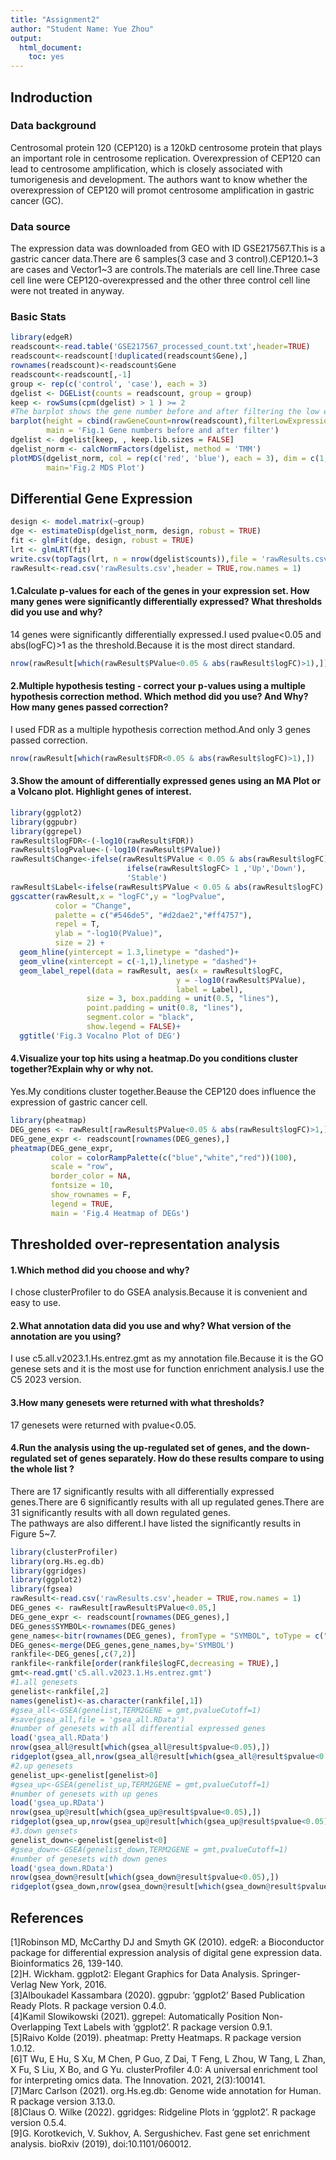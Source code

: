 ---
title: "Assignment2"
author: "Student Name: Yue Zhou"
output: 
  html_document: 
    toc: yes
---

## Indroduction
### Data background
Centrosomal protein 120 (CEP120) is a 120kD centrosome protein that plays an important role in centrosome replication. Overexpression of CEP120 can lead to centrosome amplification, which is closely associated with tumorigenesis and development. The authors want to know whether the overexpression of CEP120 will promot centrosome amplification in gastric cancer (GC).  

### Data source
The expression data was downloaded from GEO with ID GSE217567.This is a gastric cancer data.There are 6 samples(3 case and 3 control).CEP120.1~3 are cases and Vector1~3 are controls.The materials are cell line.Three case cell line were CEP120-overexpressed and the other three control cell line were not treated in anyway. 

### Basic Stats

```{r message=FALSE,warning=FALSE}
library(edgeR)
readscount<-read.table('GSE217567_processed_count.txt',header=TRUE)
readscount<-readscount[!duplicated(readscount$Gene),]
rownames(readscount)<-readscount$Gene
readscount<-readscount[,-1]
group <- rep(c('control', 'case'), each = 3)
dgelist <- DGEList(counts = readscount, group = group)
keep <- rowSums(cpm(dgelist) > 1 ) >= 2
#The barplot shows the gene number before and after filtering the low expression genes.
barplot(height = cbind(rawGeneCount=nrow(readscount),filterLowExpression=length(keep[keep==TRUE])),
        main = 'Fig.1 Gene numbers before and after filter')
dgelist <- dgelist[keep, , keep.lib.sizes = FALSE]
dgelist_norm <- calcNormFactors(dgelist, method = 'TMM')
plotMDS(dgelist_norm, col = rep(c('red', 'blue'), each = 3), dim = c(1, 2),
        main='Fig.2 MDS Plot')
```

## Differential Gene Expression
```{r message=FALSE,warning=FALSE}
design <- model.matrix(~group)    
dge <- estimateDisp(dgelist_norm, design, robust = TRUE)
fit <- glmFit(dge, design, robust = TRUE)    
lrt <- glmLRT(fit) 
write.csv(topTags(lrt, n = nrow(dgelist$counts)),file = 'rawResults.csv')
rawResult<-read.csv('rawResults.csv',header = TRUE,row.names = 1)
```
#### 1.Calculate p-values for each of the genes in your expression set. How many genes were significantly differentially expressed? What thresholds did you use and why?
14 genes were significantly differentially expressed.I used pvalue<0.05 and abs(logFC)>1 as the threshold.Because it is the most direct standard.
```{r message=FALSE,warning=FALSE}
nrow(rawResult[which(rawResult$PValue<0.05 & abs(rawResult$logFC)>1),])
```
#### 2.Multiple hypothesis testing - correct your p-values using a multiple hypothesis correction method. Which method did you use? And Why? How many genes passed correction?
I used FDR as a multiple hypothesis correction method.And only 3 genes passed correction.
```{r message=FALSE,warning=FALSE}
nrow(rawResult[which(rawResult$FDR<0.05 & abs(rawResult$logFC)>1),])
```
#### 3.Show the amount of differentially expressed genes using an MA Plot or a Volcano plot. Highlight genes of interest.
```{r message=FALSE,warning=FALSE}
library(ggplot2)
library(ggpubr)
library(ggrepel)
rawResult$logFDR<-(-log10(rawResult$FDR))
rawResult$logPvalue<-(-log10(rawResult$PValue))
rawResult$Change<-ifelse(rawResult$PValue < 0.05 & abs(rawResult$logFC) > 1, 
                          ifelse(rawResult$logFC> 1 ,'Up','Down'),
                          'Stable')
rawResult$Label<-ifelse(rawResult$PValue < 0.05 & abs(rawResult$logFC) > 1,as.character(rownames(rawResult)), "")
ggscatter(rawResult,x = "logFC",y = "logPvalue",
          color = "Change",
          palette = c("#546de5", "#d2dae2","#ff4757"),
          repel = T,
          ylab = "-log10(PValue)",
          size = 2) + 
  geom_hline(yintercept = 1.3,linetype = "dashed")+
  geom_vline(xintercept = c(-1,1),linetype = "dashed")+
  geom_label_repel(data = rawResult, aes(x = rawResult$logFC, 
                                     y = -log10(rawResult$PValue), 
                                     label = Label),
                 size = 3, box.padding = unit(0.5, "lines"),
                 point.padding = unit(0.8, "lines"), 
                 segment.color = "black", 
                 show.legend = FALSE)+
  ggtitle('Fig.3 Vocalno Plot of DEG')
```

#### 4.Visualize your top hits using a heatmap.Do you conditions cluster together?Explain why or why not.
Yes.My conditions cluster together.Beause the CEP120 does influence the expression of gastric cancer cell.
```{r message=FALSE,warning=FALSE}
library(pheatmap)
DEG_genes <- rawResult[rawResult$PValue<0.05 & abs(rawResult$logFC)>1,]
DEG_gene_expr <- readscount[rownames(DEG_genes),]
pheatmap(DEG_gene_expr,
         color = colorRampPalette(c("blue","white","red"))(100),
         scale = "row", 
         border_color = NA, 
         fontsize = 10, 
         show_rownames = F,
         legend = TRUE,
         main = 'Fig.4 Heatmap of DEGs')

```

## Thresholded over-representation analysis
#### 1.Which method did you choose and why?
I chose clusterProfiler to do GSEA analysis.Because it is convenient and easy to use.

#### 2.What annotation data did you use and why? What version of the annotation are you using?
I use c5.all.v2023.1.Hs.entrez.gmt as my annotation file.Because it is the GO genese sets and it is the most use for function enrichment analysis.I use the C5 2023 version.

#### 3.How many genesets were returned with what thresholds?
17 genesets were returned with pvalue<0.05.

#### 4.Run the analysis using the up-regulated set of genes, and the down-regulated set of genes separately. How do these results compare to using the whole list ?
There are 17 significantly results with all differentially expressed genes.There are 6 significantly results with all up regulated genes.There are 31 significantly results with all down regulated genes.  
The pathways are also different.I have listed the significantly results in Figure 5~7.
```{r fig.height=15, fig.width=10, message=FALSE, warning=FALSE}
library(clusterProfiler)
library(org.Hs.eg.db)
library(ggridges)
library(ggplot2)
library(fgsea)
rawResult<-read.csv('rawResults.csv',header = TRUE,row.names = 1)
DEG_genes <- rawResult[rawResult$PValue<0.05,]
DEG_gene_expr <- readscount[rownames(DEG_genes),]
DEG_genes$SYMBOL<-rownames(DEG_genes)
gene_names<-bitr(rownames(DEG_genes), fromType = "SYMBOL", toType = c("ENTREZID"), OrgDb = org.Hs.eg.db)
DEG_genes<-merge(DEG_genes,gene_names,by='SYMBOL')
rankfile<-DEG_genes[,c(7,2)]
rankfile<-rankfile[order(rankfile$logFC,decreasing = TRUE),]
gmt<-read.gmt('c5.all.v2023.1.Hs.entrez.gmt')
#1.all genesets 
genelist<-rankfile[,2]
names(genelist)<-as.character(rankfile[,1])
#gsea_all<-GSEA(genelist,TERM2GENE = gmt,pvalueCutoff=1)
#save(gsea_all,file = 'gsea_all.RData')
#number of genesets with all differential expressed genes
load('gsea_all.RData')
nrow(gsea_all@result[which(gsea_all@result$pvalue<0.05),])
ridgeplot(gsea_all,nrow(gsea_all@result[which(gsea_all@result$pvalue<0.05),]),fill = 'pvalue')+ggtitle('Fig.5 GSEA result with all genes')
#2.up genesets
genelist_up<-genelist[genelist>0]
#gsea_up<-GSEA(genelist_up,TERM2GENE = gmt,pvalueCutoff=1)
#number of genesets with up genes
load('gsea_up.RData')
nrow(gsea_up@result[which(gsea_up@result$pvalue<0.05),])
ridgeplot(gsea_up,nrow(gsea_up@result[which(gsea_up@result$pvalue<0.05),]),fill = 'pvalue')+ggtitle('Fig.6 GSEA result with up regulated genes')
#3.down gensets
genelist_down<-genelist[genelist<0]
#gsea_down<-GSEA(genelist_down,TERM2GENE = gmt,pvalueCutoff=1)
#number of genesets with down genes
load('gsea_down.RData')
nrow(gsea_down@result[which(gsea_down@result$pvalue<0.05),])
ridgeplot(gsea_down,nrow(gsea_down@result[which(gsea_down@result$pvalue<0.05),]),fill = 'pvalue')+ggtitle('Fig.7 GSEA result with down regulated genes')
```

## References
[1]Robinson MD, McCarthy DJ and Smyth GK (2010). edgeR: a Bioconductor package for differential expression analysis of digital gene expression data. Bioinformatics 26, 139-140.  
[2]H. Wickham. ggplot2: Elegant Graphics for Data Analysis. Springer-Verlag New York, 2016.  
[3]Alboukadel Kassambara (2020). ggpubr: 'ggplot2' Based Publication Ready Plots. R package version 0.4.0.  
[4]Kamil Slowikowski (2021). ggrepel: Automatically Position Non-Overlapping Text Labels with 'ggplot2'. R package version 0.9.1.  
[5]Raivo Kolde (2019). pheatmap: Pretty Heatmaps. R package version 1.0.12.   
[6]T Wu, E Hu, S Xu, M Chen, P Guo, Z Dai, T Feng, L Zhou, W Tang, L Zhan, X Fu, S Liu, X Bo, and G Yu. clusterProfiler 4.0: A universal enrichment tool for interpreting omics data. The Innovation. 2021, 2(3):100141.  
[7]Marc Carlson (2021). org.Hs.eg.db: Genome wide annotation for Human. R package version 3.13.0.  
[8]Claus O. Wilke (2022). ggridges: Ridgeline Plots in 'ggplot2'. R package version 0.5.4.  
[9]G. Korotkevich, V. Sukhov, A. Sergushichev. Fast gene set enrichment analysis. bioRxiv (2019), doi:10.1101/060012.





















